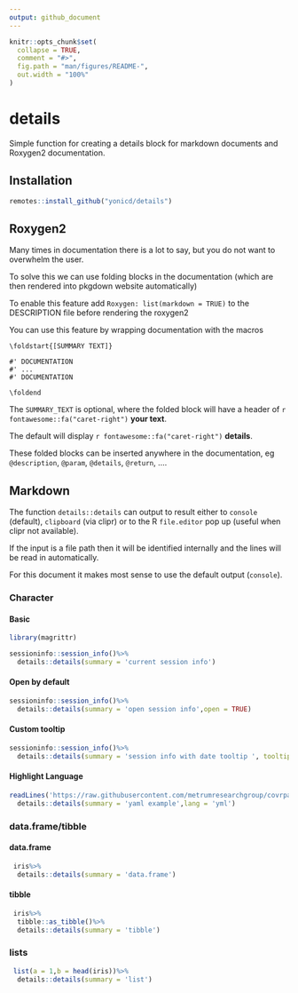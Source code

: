 ```yaml
---
output: github_document
---
```


<!-- README.md is generated from README.Rmd. Please edit that file -->

```r
knitr::opts_chunk$set(
  collapse = TRUE,
  comment = "#>",
  fig.path = "man/figures/README-",
  out.width = "100%"
)
```
# details

Simple function for creating a details block for markdown documents and Roxygen2 documentation.

## Installation

``` r
remotes::install_github("yonicd/details")
```

## Roxygen2

Many times in documentation there is a lot to say, but you do not want to overwhelm the user. 

To solve this we can use folding blocks in the documentation (which are then rendered into pkgdown website automatically)

To enable this feature add `Roxygen: list(markdown = TRUE)` to the DESCRIPTION file before rendering the roxygen2

You can use this feature by wrapping documentation with the macros
 
```
\foldstart{[SUMMARY TEXT]}

#' DOCUMENTATION
#' ...
#' DOCUMENTATION

\foldend
```

The `SUMMARY_TEXT` is optional, where the folded block will have a header of `r fontawesome::fa("caret-right")` __your text__.

The default will display `r fontawesome::fa("caret-right")` __details__. 

These folded blocks can be inserted anywhere in the documentation, eg `@description`, `@param`, `@details`, `@return`, ....

## Markdown

The function `details::details` can output to result either to `console` (default), `clipboard` (via clipr) or to the R `file.editor` pop up (useful when clipr not available).

If the input is a file path then it will be identified internally and the lines will be read in automatically.

For this document it makes most sense to use the default output (`console`).

### Character

#### Basic

```r
library(magrittr)

sessioninfo::session_info()%>%
  details::details(summary = 'current session info')
```

#### Open by default

```r
sessioninfo::session_info()%>%
  details::details(summary = 'open session info',open = TRUE)
```

#### Custom tooltip

```r
sessioninfo::session_info()%>%
  details::details(summary = 'session info with date tooltip ', tooltip = Sys.Date())
```

#### Highlight Language

```r

readLines('https://raw.githubusercontent.com/metrumresearchgroup/covrpage/master/_pkgdown.yml')%>%
  details::details(summary = 'yaml example',lang = 'yml')
```

### data.frame/tibble

#### data.frame

```r
 iris%>%
  details::details(summary = 'data.frame')
```

#### tibble

```r
 iris%>%
  tibble::as_tibble()%>%
  details::details(summary = 'tibble')
```

### lists

```r
 list(a = 1,b = head(iris))%>%
  details::details(summary = 'list')
```
